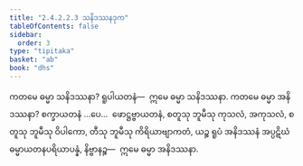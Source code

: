 ```yaml
---
title: "2.4.2.2.3 သနိဒဿနဒုက"
tableOfContents: false
sidebar:
  order: 3
type: "tipitaka"
basket: "ab"
book: "dhs"
---
```



<DynamicBreadcrumb />

<Division number="1457" book="dhs" e="ch" v="29" p="277">

<Paragraph number="2167" book="dhs">
ကတမေ ဓမ္မာ သနိဒဿနာ? ရူပါယတနံ—  ဣမေ ဓမ္မာ သနိဒဿနာ.
</Paragraph>

</Division>
<Division number="1458" book="dhs" e="ch" v="29" p="277">

<Paragraph number="2168" book="dhs">
ကတမေ ဓမ္မာ အနိဒဿနာ? စက္ခာယတနံ …ပေ…  ဖောဋ္ဌဗ္ဗာယတနံ, စတူသု ဘူမီသု ကုသလံ, အကုသလံ, စတူသု ဘူမီသု ဝိပါကော, တီသု ဘူမီသု ကိရိယာဗျာကတံ, ယဉ္စ ရူပံ အနိဒဿနံ အပ္ပဋိဃံ ဓမ္မာယတနပရိယာပန္နံ, နိဗ္ဗာနဉ္စ—  ဣမေ ဓမ္မာ အနိဒဿနာ.
</Paragraph>
</Division>